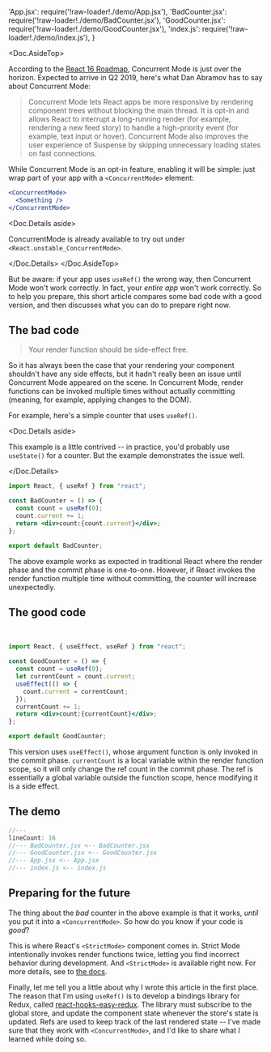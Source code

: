   'App.jsx': require('!raw-loader!./demo/App.jsx'),
  'BadCounter.jsx': require('!raw-loader!./demo/BadCounter.jsx'),
  'GoodCounter.jsx': require('!raw-loader!./demo/GoodCounter.jsx'),
  'index.js': require('!raw-loader!./demo/index.js'),
}

<Doc.AsideTop>

According to the [React 16 Roadmap](https://reactjs.org/blog/2018/11/27/react-16-roadmap.html), Concurrent Mode is just over the horizon. Expected to arrive in Q2 2019, here's what Dan Abramov has to say about Concurrent Mode:

> Concurrent Mode lets React apps be more responsive by rendering component trees without blocking the main thread. It is opt-in and allows React to interrupt a long-running render (for example, rendering a new feed story) to handle a high-priority event (for example, text input or hover). Concurrent Mode also improves the user experience of Suspense by skipping unnecessary loading states on fast connections.

While Concurrent Mode is an opt-in feature, enabling it will be simple: just wrap part of your app with a `<ConcurrentMode>` element:

```jsx
<ConcurrentMode>
  <Something />
</ConcurrentMode>
```

<Doc.Details aside>

ConcurrentMode is already available to try out under `<React.unstable_ConcurrentMode>`.

</Doc.Details>
</Doc.AsideTop>

But be aware: if your app uses `useRef()` the wrong way, then Concurrent Mode won't work correctly. In fact, your *entire app* won't work correctly. So to help you prepare, this short article compares some bad code with a good version, and then discusses what you can do to prepare right now.


## The bad code

> Your render function should be side-effect free.

So it has always been the case that your rendering your component shouldn't have any side effects, but it hadn't really been an issue until Concurrent Mode appeared on the scene. In Concurrent Mode, render functions can be invoked multiple times without actually committing (meaning, for example, applying changes to the DOM).

For example, here's a simple counter that uses `useRef()`.

<Doc.Details aside>

This example is a little contrived -- in practice, you'd probably use `useState()` for a counter. But the example demonstrates the issue well.

</Doc.Details>

```jsx
import React, { useRef } from "react";

const BadCounter = () => {
  const count = useRef(0);
  count.current += 1;
  return <div>count:{count.current}</div>;
};

export default BadCounter;
```

The above example works as expected in traditional React where the render phase and the commit phase is one-to-one. However, if React invokes the render function multiple time without committing, the counter will increase unexpectedly.

## The good code

<br />

```jsx
import React, { useEffect, useRef } from "react";

const GoodCounter = () => {
  const count = useRef(0);
  let currentCount = count.current;
  useEffect(() => {
    count.current = currentCount;
  });
  currentCount += 1;
  return <div>count:{currentCount}</div>;
};

export default GoodCounter;
```

This version uses `useEffect()`, whose argument function is only invoked in the commit phase. `currentCount` is a local variable within the render function scope, so it will only change the ref count in the commit phase. The ref  is essentially a global variable outside the function scope, hence modifying it is a side effect.

## The demo

```jsx
//---
lineCount: 16
//--- BadCounter.jsx <-- BadCounter.jsx
//--- GoodCounter.jsx <-- GoodCounter.jsx
//--- App.jsx <-- App.jsx
//--- index.js <-- index.js
```

## Preparing for the future

The thing about the *bad* counter in the above example is that it works, *until* you put it into a `<ConcurrentMode>`. So how do you know if your code is *good*?

This is where React's `<StrictMode>` component comes in. Strict Mode intentionally invokes render functions twice, letting you find incorrect behavior during development. And `<StrictMode>` is available right now. For more details, see to [the docs](https://reactjs.org/docs/strict-mode.html#detecting-unexpected-side-effects).

Finally, let me tell you a little about why I wrote this article in the first place. The reason that I'm using `useRef()` is to develop a bindings library for Redux, called [react-hooks-easy-redux](https://github.com/dai-shi/react-hooks-easy-redux). The library must subscribe to the global store, and update the component state whenever the store's state is updated. Refs are used to keep track of the last rendered state -- I've made sure that they work with `<ConcurrentMode>`, and I'd like to share what I learned while doing so.
  